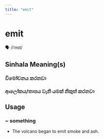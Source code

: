 ```yaml
---
title: "emit"
---
```


# emit

🗣️ /iˈmɪt/

## Sinhala Meaning(s)

### විමෝචනය කරනවා
### ආලෝකය/තාපය වැනි යමක් නිකුත් කරනවා

## Usage

### ~ something

- The volcano began to emit smoke and ash.

